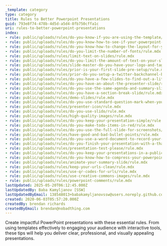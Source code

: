 ```yaml
---
_template: category
type: category
title: Rules to Better Powerpoint Presentations
guid: 793e8f74-478b-4d5d-a5d4-8fb750cffa1c
uri: rules-to-better-powerpoint-presentations
index:
- rule: public/uploads/rules/do-you-know-if-you-are-using-the-template/rule.mdx
- rule: public/uploads/rules/do-you-know-how-to-see-if-your-powerpoint-is-using-the-latest-template/rule.mdx
- rule: public/uploads/rules/do-you-know-how-to-change-the-layout-for-your-slides/rule.mdx
- rule: public/uploads/rules/do-you-limit-the-number-of-fonts/rule.mdx
- rule: public/uploads/rules/limit-text-on-slides/rule.mdx
- rule: public/uploads/rules/do-you-limit-the-amount-of-text-on-your-slides/rule.mdx
- rule: public/uploads/rules/slide-master-do-you-have-your-logo-and-tag-line-at-the-bottom/rule.mdx
- rule: public/uploads/rules/prior-is-your-first-slide-pre-setup/rule.mdx
- rule: public/uploads/rules/prior-do-you-setup-a-twitter-backchannel-beforehand/rule.mdx
- rule: public/uploads/rules/do-you-have-a-few-slides-to-find-out-a-little-bit-about-who-is-in-your-audience/rule.mdx
- rule: public/uploads/rules/do-you-have-an-about-the-presenter-slide/rule.mdx
- rule: public/uploads/rules/do-you-use-the-same-agenda-and-summary-slide/rule.mdx
- rule: public/uploads/rules/do-you-have-a-section-break-slide/rule.mdx
- rule: public/uploads/rules/demo-slides/rule.mdx
- rule: public/uploads/rules/do-you-use-standard-question-mark-when-you-are-going-to-ask-the-audience-something/rule.mdx
- rule: public/uploads/rules/presenter-icon/rule.mdx
- rule: public/uploads/rules/do-you-use-slido/rule.mdx
- rule: public/uploads/rules/high-quality-images/rule.mdx
- rule: public/uploads/rules/do-you-keep-your-presentation-simple/rule.mdx
- rule: public/uploads/rules/do-you-make-todo-items-in-red/rule.mdx
- rule: public/uploads/rules/do-you-use-the-full-slide-for-screenshots/rule.mdx
- rule: public/uploads/rules/have-good-and-bad-bullet-points/rule.mdx
- rule: public/uploads/rules/do-you-use-a-word-document-to-record-your-audiences-questions-and-answers/rule.mdx
- rule: public/uploads/rules/do-you-finish-your-presentation-with-a-thank-you-slide/rule.mdx
- rule: public/uploads/rules/presentation-test-please/rule.mdx
- rule: public/uploads/rules/do-you-keep-your-presentations-in-a-public-location/rule.mdx
- rule: public/uploads/rules/do-you-know-how-to-compress-your-powerpoint/rule.mdx
- rule: public/uploads/rules/animate-your-summary-slide/rule.mdx
- rule: public/uploads/rules/keep-your-urls-clean/rule.mdx
- rule: public/uploads/rules/use-qr-codes-for-urls/rule.mdx
- rule: public/uploads/rules/use-creative-commons-images/rule.mdx
- rule: public/uploads/rules/powerpoint-comments/rule.mdx
lastUpdated: 2025-05-20T06:12:45.000Z
lastUpdatedBy: Baba Kamyljanov [SSW]
lastUpdatedByEmail: 138548013+babakamyljanovssw@users.noreply.github.com
created: 2020-06-03T05:57:20.000Z
createdBy: brendan richards
createdByEmail: brendan@nobadthing.com
---
```


Create impactful PowerPoint presentations with these essential rules. From using templates effectively to engaging your audience with interactive tools, these tips will help you deliver clear, professional, and visually appealing presentations.
